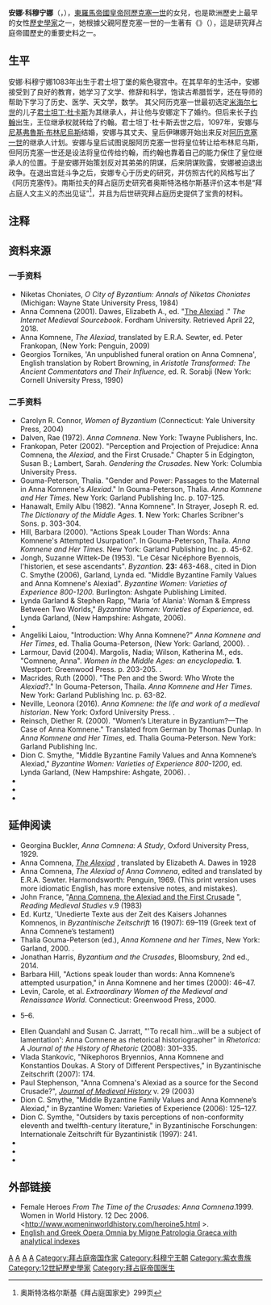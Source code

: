 {{expand|time=2018-06-08}}
{{noteTA
|1 = zh-cn:阿莱克修斯;zh-tw:阿歷克塞;zh-hk:阿歷克塞;
}}
{{Infobox royalty
| name            = 安娜·科穆宁娜 
| image           = Anna comnena, alexiade, forse da costantinopoli, XII secolo (pluteo 70.2).jpg
| caption         =
| birth_date   = 1083年12月1日
| birth_place  = [[君士坦丁堡|君士坦丁堡]][[君士坦丁堡大皇宫|大皇宫]]{{tsl|en|Porphyra Chamber|紫色寝宫}}
| death_date   = 1153年 （70岁）
| death_place  = [[君士坦丁堡|君士坦丁堡]][[满圣宠者诞神女修道院|满圣宠者诞神女修道院]]
| spouse          = [[小尼基弗鲁斯·布林尼乌斯|小尼基弗鲁斯·布林尼乌斯]]
| issue           = 阿莱克修斯·科穆宁<br>约翰·杜卡斯<br>伊琳娜·杜卡伊娜<br>玛利亚·布林奈娜·科穆宁娜
| full name       = 
| house           = [[科穆宁家族|科穆宁家族]]
| father          = [[阿莱克修斯一世|阿莱克修斯一世]]
| mother          = {{tsl|en|Irene Doukaina|伊琳娜·杜卡伊娜}}     
| place of burial = 
|}}
'''安娜·科穆宁娜'''（{{lang-el|Ἄννα Κομνηνή}}，{{bd|1083年|12月1日|1153年||Κομνηνή}}），[[東羅馬帝國|東羅馬帝國]][[皇帝|皇帝]][[阿歷克塞一世|阿歷克塞一世]]的女兒，也是歐洲歷史上最早的女性[[歷史學家|歷史學家]]之一，她根據父親阿歷克塞一世的一生著有《{{tsl|en|Alexiad|阿歷克塞傳}}》（{{Lang-el|Ἀλεξιάς}}），這是研究拜占庭帝國歷史的重要史料之一。

== 生平 ==
安娜·科穆宁娜1083年出生于君士坦丁堡的紫色寝宫中。在其早年的生活中，安娜接受到了良好的教育，她学习了文学、修辞和科学，饱读古希腊哲学，还在导师的帮助下学习了历史、医学、天文学，数学。
其父阿历克塞一世最初选定[[米海尔七世|米海尔七世]]的儿子[[君士坦丁·杜卡斯_(共治皇帝)|君士坦丁·杜卡斯]]为其继承人，并让他与安娜定下了婚约。但后来长子[[约翰二世_(拜占庭)|约翰]]出生，王位继承权就转给了约翰。君士坦丁·杜卡斯去世之后，1097年，安娜与[[小尼基弗鲁斯·布林尼乌斯|尼基弗魯斯·布林尼烏斯]]结婚，安娜与其丈夫、皇后伊琳娜开始出来反对[[阿历克塞一世|阿历克塞一世]]的继承人计划。安娜与皇后试图说服阿历克塞一世将皇位转让给布林尼乌斯，但阿历克塞一世还是设法将皇位传给约翰，而约翰也靠着自己的能力保住了皇位继承人的位置。于是安娜开始策划反对其弟弟的阴谋，后来阴谋败露，安娜被迫退出政争。在退出宫廷斗争之后，安娜专心于历史的研究，并仿照古代的风格写出了《阿历克塞传》。南斯拉夫的拜占庭历史研究者奥斯特洛格尔斯基评价这本书是“拜占庭人文主义的杰出见证”<ref name=奥斯特洛格尔斯基《拜占庭国家史》299页。>奥斯特洛格尔斯基《拜占庭国家史》299页</ref>，并且为后世研究拜占庭历史提供了宝贵的材料。

==注释==
{{reflist|2}}

==资料来源==
===一手资料===
*Niketas Choniates, ''O City of Byzantium: Annals of Niketas Choniates'' (Michigan: Wayne State University Press, 1984)
*Anna Comnena (2001). Dawes, Elizabeth A., ed. "[https://sourcebooks.fordham.edu/basis/AnnaComnena-Alexiad00.asp The Alexiad] {{Wayback|url=https://sourcebooks.fordham.edu/basis/AnnaComnena-Alexiad00.asp |date=20210225004242 }}." ''The Internet Medieval Sourcebook''. Fordham University. Retrieved April 22, 2018.
*Anna Komnene, ''The Alexiad'', translated by E.R.A. Sewter, ed. Peter Frankopan, (New York: Penguin, 2009)
*Georgios Tornikes, 'An unpublished funeral oration on Anna Comnena', English translation by Robert Browning, in ''Aristotle Transformed: The Ancient Commentators and Their Influence'', ed. R. Sorabji (New York: Cornell University Press, 1990)

===二手资料===
*Carolyn R. Connor, ''Women of Byzantium'' (Connecticut: Yale University Press, 2004)
*Dalven, Rae (1972). ''Anna Comnena''. New York: Twayne Publishers, Inc.
*Frankopan, Peter (2002). "Perception and Projection of Prejudice: Anna Comnena, the ''Alexiad'', and the First Crusade." Chapter 5 in Edgington, Susan B.; Lambert, Sarah. ''Gendering the Crusades''. New York: Columbia University Press. 
*Gouma-Peterson, Thalia. "Gender and Power: Passages to the Maternal in Anna Komnene's ''Alexiad''." In Gouma-Peterson, Thalia. ''Anna Komnene and Her Times''. New York: Garland Publishing Inc. p. 107-125.  {{ISBN|0815336454}}
*Hanawalt, Emily Albu (1982). "Anna Komnene". In Strayer, Joseph R. ed. ''The Dictionary of the Middle Ages.'' '''1'''. New York: Charles Scribner's Sons. p. 303-304. {{ISBN|0684167603}}
*Hill, Barbara (2000). "Actions Speak Louder Than Words: Anna Komnene's Attempted Usurpation". In Gouma-Peterson, Thaila. ''Anna Komnene and Her Times.'' New York: Garland Publishing Inc. p. 45-62. {{ISBN|0815336454}}
*Jongh, Suzanne Wittek-De (1953). "Le César Nicéphore Byennois, l'historien, et sese ascendants". ''Byzantion.'' '''23:''' 463-468., cited in Dion C. Smythe (2006), Garland, Lynda ed. "Middle Byzantine Family Values and Anna Komnene's Alexiad". ''Byzantine Women: Varieties of Experience'' ''800-1200.'' Burlington: Ashgate Publishing Limited. {{ISBN|9780754657378}} 
*Lynda Garland & Stephen Rapp, "Maria ‘of Alania’: Woman & Empress Between Two Worlds," ''Byzantine Women: Varieties of Experience'', ed. Lynda Garland, (New Hampshire: Ashgate, 2006). {{ISBN|9780754657378}}
*{{ODB| last=Kahzdan | first=Alexander | authorlink=Alexander Kazhdan | title=Komnene, Anna}}
*Angeliki Laiou, "Introduction: Why Anna Komnene?" ''Anna Komnene and Her Times'', ed. Thalia Gouma-Peterson, (New York: Garland, 2000). {{ISBN|0815336454}}.
*Larmour, David (2004). Margolis, Nadia; Wilson, Katherina M., eds. "Comnene, Anna". ''Women in the Middle Ages: an encyclopedia.'' '''1'''. Westport: Greenwood Press. p. 203-205. {{ISBN|0313330174}}.
*Macrides, Ruth (2000). "The Pen and the Sword: Who Wrote the ''Alexiad''?." In Gouma-Peterson, Thaila. ''Anna Komnene and Her Times.'' New York: Garland Publishing Inc. p. 63-82. {{ISBN|0815336454}}
*Neville, Leonora (2016). ''Anna Komnene: the life and work of a medieval historian''. New York: Oxford University Press. {{ISBN|978-0190498177}}.
*Reinsch, Diether R. (2000). "Women’s Literature in Byzantium?—The Case of Anna Komnene." Translated from German by Thomas Dunlap. In ''Anna Komnene and Her Times'', ed. Thalia Gouma-Peterson. New York: Garland Publishing Inc.
*Dion C. Smythe, "Middle Byzantine Family Values and Anna Komnene’s Alexiad," ''Byzantine Women: Varieties of Experience 800-1200'', ed. Lynda Garland, (New Hampshire: Ashgate, 2006). {{ISBN|9780754657378}}.
* {{cite EB9 |mode=cs2 |wstitle=Anna Comnena |volume=2  |ref={{harvid|EB|1878}} |pages=59–60 }}
* {{cite EB1911 |mode=cs2 |wstitle=Anna Comnena |volume=2 |ref={{harvid|EB|1911}} |page=59}}
*{{Cite CE1913 |last=Shahan |first=Thomas Joseph |authorlink=Thomas Joseph Shahan |wstitle=Anna Comnena }}

==延伸阅读==
* Georgina Buckler, ''Anna Comnena: A Study'', Oxford University Press, 1929. {{ISBN|0-19-821471-5}}
* Anna Comnena, ''[http://www.fordham.edu/halsall/basis/AnnaComnena-Alexiad.html The Alexiad] {{Wayback|url=http://www.fordham.edu/halsall/basis/AnnaComnena-Alexiad.html |date=20140814180000 }}'', translated by Elizabeth A. Dawes in 1928
* Anna Comnena, ''The Alexiad of Anna Comnena'', edited and translated by E.R.A. Sewter. Harmondsworth: Penguin, 1969. (This print version uses more idiomatic English, has more extensive notes, and mistakes).
* John France, "[http://www.deremilitari.org/RESOURCES/PDFs/FRANCE2.PDF Anna Comnena, the Alexiad and the First Crusade] {{Wayback|url=http://www.deremilitari.org/RESOURCES/PDFs/FRANCE2.PDF |date=20120204035445 }}", ''Reading Medieval Studies'' v.9 (1983)
*Ed. Kurtz, 'Unedierte Texte aus der Zeit des Kaisers Johannes Komnenos, in ''Byzantinische Zeitschrift'' 16 (1907): 69–119 (Greek text of Anna Comnene’s testament)
* Thalia Gouma-Peterson (ed.), ''Anna Komnene and her Times'', New York: Garland, 2000. {{ISBN|0-8153-3851-1}}.
* Jonathan Harris, ''Byzantium and the Crusades'', Bloomsbury, 2nd ed., 2014. {{ISBN|978-1-78093-767-0}}
*Barbara Hill, "Actions speak louder than words: Anna Komnene’s attempted usurpation," in Anna Komnene and her times (2000): 46–47.
* Levin, Carole, et al. ''Extraordinary Women of the Medieval and Renaissance World''. Connecticut:  Greenwood Press, 2000.
* {{cite book|editor-last=Magoulias|editor-first=Harry J.|title=O City of Byzantium: Annals of Niketas Choniatēs|location=Detroit|publisher=Wayne State University Press|year=1984|isbn=978-0-8143-1764-8|url=https://books.google.com/books?id=O8arrZPM8moC|ref=harv|access-date=2018-06-08|archive-date=2016-06-24|archive-url=https://web.archive.org/web/20160624015449/https://books.google.com/books?id=O8arrZPM8moC|dead-url=no}} 5–6.
*Ellen Quandahl and Susan C. Jarratt, "'To recall him…will be a subject of lamentation': Anna Comnene as rhetorical historiographer" in ''Rhetorica: A Journal of the History of Rhetoric'' (2008): 301–335. {{jstor|10.1525/rh.2008.26.3.301}}
*Vlada Stankovíc, "Nikephoros Bryennios, Anna Komnene and Konstantios Doukas. A Story of Different Perspectives," in Byzantinische Zeitschrift (2007): 174.
* Paul Stephenson, "Anna Comnena's Alexiad as a source for the Second Crusade?", ''[[Journal_of_Medieval_History|Journal of Medieval History]]'' v. 29 (2003)
*Dion C. Smythe, "Middle Byzantine Family Values and Anna Komnene’s Alexiad," in Byzantine Women: Varieties of Experience (2006): 125–127.
*Dion C. Symthe, "Outsiders by taxis perceptions of non-conformity eleventh and twelfth-century literature," in Byzantinische Forschungen: Internationale Zeitschrift für Byzantinistik (1997): 241.
* {{cite book | last = Varzos | first = Konstantinos | title = Η Γενεαλογία των Κομνηνών | trans-title = The Genealogy of the Komnenoi | location = Thessaloniki | year = 1984 | publisher = Centre for Byzantine Studies, University of Thessaloniki | language = el | volume = A | url = http://www.kbe.auth.gr/bkm20a.pdf | ref = harv }}{{Dead link|date=2018年10月 |bot=InternetArchiveBot |fix-attempted=yes }}
* {{Cite NIE|wstitle=Anna Comnena|year=1905 |short=x}}
* {{Cite AmCyc|wstitle=Anna Comnena |short=x}}

==外部链接==
{{wikiquote|Anna Comnena}}
* Female Heroes ''From The Time of the Crusades: Anna Comnena''.1999. Women in World History.  12 Dec 2006. <http://www.womeninworldhistory.com/heroine5.html {{Wayback|url=http://www.womeninworldhistory.com/heroine5.html |date=20170326015549 }}>.
* [http://www.documentacatholicaomnia.eu/30_20_1083-1148-_Anna_Komnena.html English and Greek Opera Omnia by Migne Patrologia Graeca with analytical indexes] {{Wayback|url=http://www.documentacatholicaomnia.eu/30_20_1083-1148-_Anna_Komnena.html |date=20201229234223 }}

{{拜占庭帝国史家}}
{{科穆宁家族成员}}
{{Authority control}}
[[Category:拜占庭帝国君主女儿|A]]
[[Category:女性歷史學家|A]]
[[Category:拜占庭史学家|A]]
[[Category:女性作家|A]]
[[Category:拜占庭帝国作家|Category:拜占庭帝国作家]]
[[Category:科穆宁王朝|Category:科穆宁王朝]]
[[Category:紫衣贵族|Category:紫衣贵族]]
[[Category:12世紀歷史學家|Category:12世紀歷史學家]]
[[Category:拜占庭帝国医生|Category:拜占庭帝国医生]]